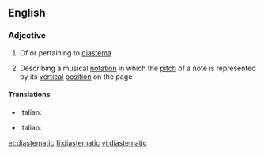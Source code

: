 ==English==

===Adjective===
{{en-adj}}

# Of or pertaining to [[diastema]]
# {{lb|en|music}} Describing a musical [[notation]] in which the [[pitch]] of a note is represented by its [[vertical]] [[position]] on the page

====Translations====
{{trans-top|of diastema}}
* Italian: {{t|it|diastematico}}
{{trans-mid}}
{{trans-bottom}}

{{trans-top|notation}}
* Italian: {{t|it|diastematico}}
{{trans-mid}}
{{trans-bottom}}

[[et:diastematic]]
[[fi:diastematic]]
[[vi:diastematic]]